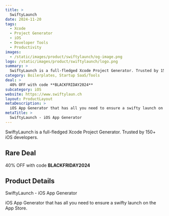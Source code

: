 ```yaml
---
title: >
  SwiftyLaunch
date: 2024-11-20
tags:
  - Xcode
  - Project Generator
  - iOS
  - Developer Tools
  - Productivity
images:
  - /static/images/product/swiftylaunch/og-image.png
logo: /static/images/product/swiftylaunch/logo.png
summary: >
  SwiftyLaunch is a full-fledged Xcode Project Generator. Trusted by 150+ iOS developers.
category: Boilerplates, Startup SaaS/Tools
deal: >
  40% OFF with code **BLACKFRIDAY2024**
subcategory: iOS
website: https://www.swiftylaun.ch
layout: ProductLayout
metaDescription: >
  iOS App Generator that has all you need to ensure a swifty launch on the App Store.
metaTitle: >
  SwiftyLaunch - iOS App Generator
---
```

SwiftyLaunch is a full-fledged Xcode Project Generator. Trusted by 150+ iOS developers.

## Rare Deal

40% OFF with code **BLACKFRIDAY2024**

## Product Details
SwiftyLaunch - iOS App Generator

iOS App Generator that has all you need to ensure a swifty launch on the App Store.
